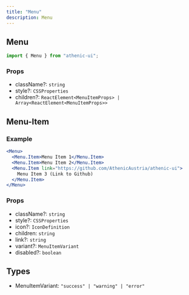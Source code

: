 ```yaml
---
title: "Menu"
description: Menu
---
```


## Menu

```js
import { Menu } from "athenic-ui";
```

### Props

- className?: `string`
- style?: `CSSProperties`
- children?: `ReactElement<MenuItemProps> | Array<ReactElement<MenuItemProps>>`

## Menu-Item

### Example

```jsx
<Menu>
  <Menu.Item>Menu Item 1</Menu.Item>
  <Menu.Item>Menu Item 2</Menu.Item>
  <Menu.Item link="https://github.com/AthenicAustria/athenic-ui">
    Menu Item 3 (Link to Github)
  </Menu.Item>
</Menu>
```

### Props

- className?: `string`
- style?: `CSSProperties`
- icon?: `IconDefinition`
- children: `string`
- link?: `string`
- variant?: `MenuItemVariant`
- disabled?: `boolean`

## Types

- MenuItemVariant: `"success" | "warning" | "error"`
